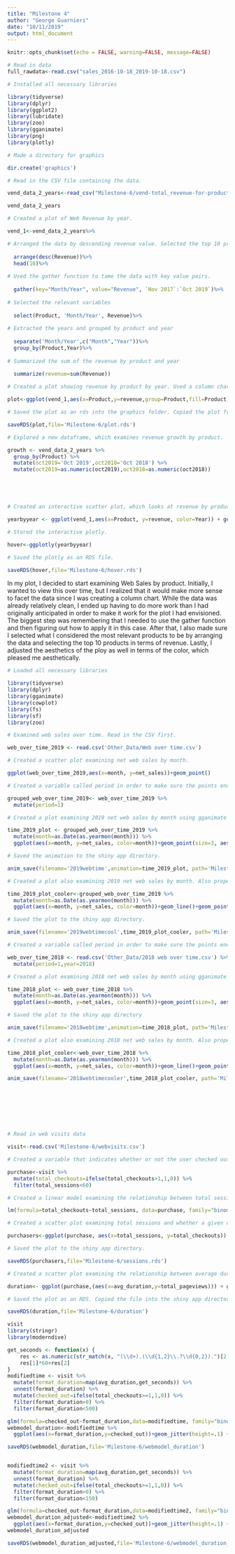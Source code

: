```yaml
---
title: "Milestone 4"
author: "George Guarnieri"
date: "10/11/2019"
output: html_document
---
```


```r
knitr::opts_chunk$set(echo = FALSE, warning=FALSE, message=FALSE)
```



```r
# Read in data
full_rawdata<-read.csv("sales_2016-10-18_2019-10-18.csv")
```





```r

# Installed all necessary libraries

library(tidyverse)
library(dplyr)
library(ggplot2)
library(lubridate)
library(zoo)
library(gganimate)
library(png)
library(plotly)

# Made a directory for graphics

dir.create('graphics')

# Read in the CSV file containing the data.

vend_data_2_years<-read_csv("Milestone-6/vend-total_revenue-for-product-by-month (2).csv")

vend_data_2_years

# Created a plot of Web Revenue by year.

vend_1<-vend_data_2_years%>%

# Arranged the data by descending revenue value. Selected the top 10 products in terms of Revenue. 
  
  arrange(desc(Revenue))%>%
  head(10)%>%
  
# Used the gather function to tame the data with key value pairs.
  
  gather(key="Month/Year", value="Revenue", `Nov 2017`:`Oct 2019`)%>%
  
# Selected the relevant variables
  
  select(Product, 'Month/Year', Revenue)%>%
  
# Extracted the years and grouped by product and year
  
  separate('Month/Year',c("Month","Year"))%>%
  group_by(Product,Year)%>%
  
# Summarized the sum of the revenue by product and year
  
  summarize(revenue=sum(Revenue))

# Created a plot showing revenue by product by year. Used a column chart and facet wrapped by year. Gave the chart a title, subtitle, and axis labels. Removed the tick labels from the x-axis since they were too crowded.

plot<-ggplot(vend_1,aes(x=Product,y=revenue,group=Product,fill=Product))+geom_col()+facet_wrap(~Year)+labs(title="Web Revenue by Product 2017-2019",subtitle="Data Sourced From Vend",y="Revenue",x="Product")+theme(axis.text.x=element_blank(),axis.ticks.x=element_blank())

# Saved the plot as an rds into the graphics folder. Copied the plot from the graphics folder into the shiny app directory.

saveRDS(plot,file='Milestone-6/plot.rds')

# Explored a new dataframe, which examines revenue growth by product.

growth <- vend_data_2_years %>%
  group_by(Product) %>%
  mutate(oct2019='Oct 2019',oct2018='Oct 2018') %>%
  mutate(oct2019=as.numeric(oct2019),oct2018=as.numeric(oct2018)) 





# Created an interactive scatter plot, which looks at revenue by product for each of the three years of data. 

yearbyyear <- ggplot(vend_1,aes(x=Product, y=revenue, color=Year)) + geom_point() +  theme(axis.text.x = element_text(angle = 90, hjust = 1)) + labs(x="Product", y="Revenue")

# Stored the interactive plotly.

hover<-ggplotly(yearbyyear)

# Saved the plotly as an RDS file.

saveRDS(hover,file='Milestone-6/hover.rds')


```

In my plot, I decided to start examining Web Sales by product. Initially, I wanted to view this over time, but I realized that it would make more sense to facet the data since I was creating a column chart. While the data was already relatively clean, I ended up having to do more work than I had originally anticipated in order to make it work for the plot I had envisioned. The biggest step was remembering that I needed to use the gather function and then figuring out how to apply it in this case. After that, I also made sure I selected what I considered the most relevant products to be by arranging the data and selecting the top 10 products in terms of revenue. Lastly, I adjusted the aesthetics of the ploy as well in terms of the color, which pleased me aesthetically. 


```r

# Loaded all necessary libraries

library(tidyverse)
library(dplyr)
library(gganimate)
library(cowplot)
library(fs)
library(sf)
library(zoo)

# Examined web sales over time. Read in the CSV first.

web_over_time_2019 <- read.csv('Other_Data/Web over time.csv')

# Created a scatter plot examining net web sales by month. 

ggplot(web_over_time_2019,aes(x=month, y=net_sales))+geom_point()

# Created a variable called period in order to make sure the points ended up grouped properly when using transition states.

grouped_web_over_time_2019<- web_over_time_2019 %>%
  mutate(period=1)

# Created a plot examining 2019 net web sales by month using gganimate and transition states. Mutated so that month was properly formatted as a date. Styled the plot as well. 

time_2019_plot <- grouped_web_over_time_2019 %>%
  mutate(month=as.Date(as.yearmon(month))) %>%
  ggplot(aes(x=month, y=net_sales, color=month))+geom_point(size=3, aes(group=period))+transition_states(month) +     labs(title="2019 Web Sales by Month",x="Month", y="Net Sales") + shadow_mark()

# Saved the animation to the shiny app directory.

anim_save(filename='2019webtime',animation=time_2019_plot, path='Milestone-6')

# Created a plot also examining 2019 net web sales by month. Also properly formatted the month as a date. In this case, used a different animation to do a reveal creating a line as opposed to appearance and dissapearance. 

time_2019_plot_cooler<-grouped_web_over_time_2019 %>%
  mutate(month=as.Date(as.yearmon(month))) %>%
  ggplot(aes(x=month, y=net_sales, color=month))+geom_line()+geom_point(size=3, aes(group=period))+ coord_cartesian(clip = 'off') +transition_reveal(month) + labs(title='2019 Web Sales by Month',x="Month", y="Net Sales")

# Saved the plot to the shiny app directory.

anim_save(filename='2019webtimecool',time_2019_plot_cooler, path='Milestone-6')

# Created a variable called period in order to make sure the points ended up grouped properly when using transition states.

web_over_time_2018 <- read.csv('Other_Data/2018 web over time.csv') %>%
  mutate(period=1,year=2018)

# Created a plot examining 2018 net web sales by month using gganimate and transition states. Mutated so that month was properly formatted as a date. Styled the plot as well. 

time_2018_plot <- web_over_time_2018 %>%
  mutate(month=as.Date(as.yearmon(month))) %>%
  ggplot(aes(x=month, y=net_sales, color=month))+geom_point(size=3, aes(group=period))+transition_states(month) + labs(title="2018 Web Sales",x="Month", y="Net Sales")+shadow_trail()

# Saved the plot to the shiny app directory

anim_save(filename='2018webtime',animation=time_2018_plot, path='Milestone-6')

# Created a plot also examining 2018 net web sales by month. Also properly formatted the month as a date. In this case, used a different animation to do a reveal creating a line as opposed to appearance and dissapearance. 

time_2018_plot_cooler<-web_over_time_2018 %>%
  mutate(month=as.Date(as.yearmon(month))) %>%
  ggplot(aes(x=month, y=net_sales, color=month))+geom_line()+geom_point(size=3, aes(group=period))+ coord_cartesian(clip = 'off') +transition_reveal(month) + labs(title='2018 Web Sales by Month',x="Month", y="Net Sales")

anim_save(filename='2018webtimecooler',time_2018_plot_cooler, path='Milestone-6')









```

```r

# Read in web visits data

visit<-read.csv('Milestone-6/webvisits.csv')
```

```r

# Created a variable that indicates whether or not the user checked out. Made this "binomial." Filtered sessions to remove potential outliers.

purchase<-visit %>%
  mutate(total_checkouts=ifelse(total_checkouts>1,1,0)) %>%
  filter(total_sessions<60)

# Created a linear model examining the relationship between total sessions and checkouts. Made this model of family binomial.

lm(formula=total_checkouts~total_sessions, data=purchase, family="binomial")

# Created a scatter plot examining total sessions and whether a given customer checked out or not. Plotted a regression curve as well.

purchasers<-ggplot(purchase, aes(x=total_sessions, y=total_checkouts)) + geom_jitter(height=.1) + geom_smooth() + labs(x='Total Sessions', y='Checked Out')

# Saved the plot to the shiny app directory.

saveRDS(purchasers,file='Milestone-6/sessions.rds')

# Created a scatter plot examining the relationship between average duration and total pageviews. Styled the plot as well.

duration<- ggplot(purchase,(aes(x=avg_duration,y=total_pageviews))) + geom_jitter() + labs(title='Page Duration vs. Total Pageviews', x='Duration', y='Pageviews')

# Saved the plot as an RDS. Copied the file into the shiny app directory. 

saveRDS(duration,file='Milestone-6/duration')

```

```r
visit
library(stringr)
library(moderndive)

get_seconds <- function(x) {
    res <- as.numeric(str_match(x, "(\\d+).(\\d{1,2}\\.?\\d{0,2}).")[2:3])
    res[1]*60+res[2]
}
modifiedtime <- visit %>%
  mutate(format_duration=map(avg_duration,get_seconds)) %>%
  unnest(format_duration) %>%
  mutate(checked_out=ifelse(total_checkouts>=1,1,0)) %>%
  filter(format_duration>0) %>%
  filter(format_duration<500)

glm(formula=checked_out~format_duration,data=modifiedtime, family="binomial")
webmodel_duration<-modifiedtime %>%
  ggplot(aes(x=format_duration,y=checked_out))+geom_jitter(height=.1) + geom_smooth() + labs(x="Duration", y="Checked out")

saveRDS(webmodel_duration,file='Milestone-6/webmodel_duration')


modifiedtime2 <- visit %>%
  mutate(format_duration=map(avg_duration,get_seconds)) %>%
  unnest(format_duration) %>%
  mutate(checked_out=ifelse(total_checkouts>=1,1,0)) %>%
  filter(format_duration>0) %>%
  filter(format_duration<150) 

glm(formula=checked_out~format_duration,data=modifiedtime2, family="binomial")
webmodel_duration_adjusted<-modifiedtime2 %>%
  ggplot(aes(x=format_duration,y=checked_out))+geom_jitter(height=.1) + geom_smooth() + labs(x="Duration", y="Checked out")
webmodel_duration_adjusted

saveRDS(webmodel_duration_adjusted,file='Milestone-6/webmodel_duration_adjusted')
```

